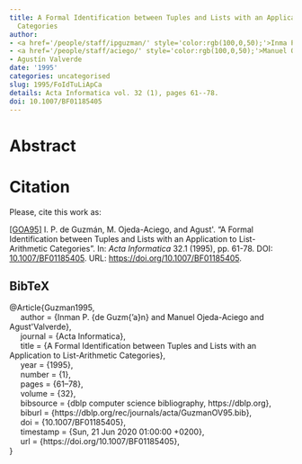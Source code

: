 ```yaml
---
title: A Formal Identification between Tuples and Lists with an Application to List-Arithmetic
  Categories
author:
- <a href='/people/staff/ipguzman/' style='color:rgb(100,0,50);'>Inma P. de Guzmán</a>
- <a href='/people/staff/aciego/' style='color:rgb(100,0,50);'>Manuel Ojeda-Aciego</a>
- Agustín Valverde
date: '1995'
categories: uncategorised
slug: 1995/FoIdTuLiApCa
details: Acta Informatica vol. 32 (1), pages 61--78.
doi: 10.1007/BF01185405
---
```




# Abstract










# Citation
Please, cite this work as:


<a name=bib-Guzman1995></a>[[GOA95]](#cite-Guzman1995) I. P. de Guzmán, M. Ojeda-Aciego, and Agust\'\inValverde. “A Formal Identification between Tuples and Lists with an Application to List-Arithmetic Categories”. In: _Acta Informatica_ 32.1 (1995), pp. 61-78. DOI: [10.1007/BF01185405](https://doi.org/10.1007%2FBF01185405). URL: [https://doi.org/10.1007/BF01185405](https://doi.org/10.1007/BF01185405).

::: {.callout-note appearance="minimal" collapse=true}

## BibTeX

@Article{Guzman1995,<br>&nbsp;&nbsp;&nbsp;&nbsp;  author = {Inman P. {de Guzm{\a'a}n} and Manuel Ojeda-Aciego and Agust\'\in Valverde},<br>&nbsp;&nbsp;&nbsp;&nbsp;  journal = {Acta Informatica},<br>&nbsp;&nbsp;&nbsp;&nbsp;  title = {A Formal Identification between Tuples and Lists with an Application to List-Arithmetic Categories},<br>&nbsp;&nbsp;&nbsp;&nbsp;  year = {1995},<br>&nbsp;&nbsp;&nbsp;&nbsp;  number = {1},<br>&nbsp;&nbsp;&nbsp;&nbsp;  pages = {61--78},<br>&nbsp;&nbsp;&nbsp;&nbsp;  volume = {32},<br>&nbsp;&nbsp;&nbsp;&nbsp;  bibsource = {dblp computer science bibliography, https://dblp.org},<br>&nbsp;&nbsp;&nbsp;&nbsp;  biburl = {https://dblp.org/rec/journals/acta/GuzmanOV95.bib},<br>&nbsp;&nbsp;&nbsp;&nbsp;  doi = {10.1007/BF01185405},<br>&nbsp;&nbsp;&nbsp;&nbsp;  timestamp = {Sun, 21 Jun 2020 01:00:00 +0200},<br>&nbsp;&nbsp;&nbsp;&nbsp;  url = {https://doi.org/10.1007/BF01185405},<br>}

:::








